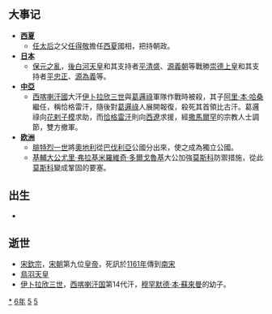 {{yearTOC|1156|西夏'''[[天盛_(西夏)|天盛]]八年'''；金'''[[貞元_(金朝)|貞元]]四年'''，'''[[正隆|正隆]]元年'''；西辽'''[[绍兴_(西遼)|绍兴]]六年'''；南宋'''[[紹興_(南宋)|紹興]]二十六年'''；大理'''[[大寶_(大理)|大寶]]八年'''；越南'''[[大定_(越南)|大定]]十七年'''；日本'''[[久壽|久壽]]三年'''，'''[[保元|保元]]元年'''}}
== 大事记 ==
*'''[[西夏|西夏]]'''
**[[任皇后_(西夏崇宗)|任太后]]之父[[任得敬|任得敬]]擔任[[西夏|西夏]]國相，把持朝政。
*'''[[日本|日本]]'''
**[[保元之亂|保元之亂]]，[[後白河天皇|後白河天皇]]和其支持者[[平清盛|平清盛]]、[[源義朝|源義朝]]等戰勝[[崇德上皇|崇德上皇]]和其支持者[[平忠正|平忠正]]、[[源為義|源為義]]等。
*'''[[中亞|中亞]]'''
**[[西喀喇汗國|西喀喇汗國]]大汗[[伊卜拉欣三世|伊卜拉欣三世]]與[[葛邏祿|葛邏祿]]軍隊作戰時被殺，其子[[阿里·恰格雷汗|阿里·本·哈桑]]繼任，稱恰格雷汗，隨後對[[葛邏祿|葛邏祿]]人展開報復，殺死其首領比古汗。葛邏祿向[[花剌子模|花剌子模]]求助，而[[阿里·恰格雷汗|恰格雷汗]]則向[[西遼|西遼]]求援，經[[撒馬爾罕|撒馬爾罕]]的宗教人士調節，雙方撤軍。
*'''[[欧洲|欧洲]]'''
**[[腓特烈一世_(神圣罗马帝国)|腓特烈一世]]將[[奥地利|奧地利]]從[[巴伐利亚|巴伐利亞]]公國分出來，使之成為獨立公國。
**[[基輔大公|基輔大公]][[尤里·弗拉基米羅維奇·多爾戈魯基|尤里·弗拉基米羅維奇·多爾戈魯基]]大公加強[[莫斯科|莫斯科]]防禦措施，從此[[莫斯科|莫斯科]]變成鞏固的要塞。

== 出生 ==
*

== 逝世 ==
{{Wikisource year mention}}
*[[宋欽宗|宋欽宗]]，[[宋朝|宋朝]]第九位[[皇帝|皇帝]]，死訊於[[1161年|1161年]]傳到[[南宋|南宋]]
*[[鳥羽天皇|鳥羽天皇]]
*[[伊卜拉欣三世|伊卜拉欣三世]]，[[西喀喇汗国|西喀喇汗国]]第14代汗，[[穆罕默德·本·蘇來曼|穆罕默德·本·蘇來曼]]的幼子。

[[Category:1156年|*]]
[[Category:1150年代|6年]]
[[Category:12世纪各年|5]]
[[Category:2千紀的子年|5]]